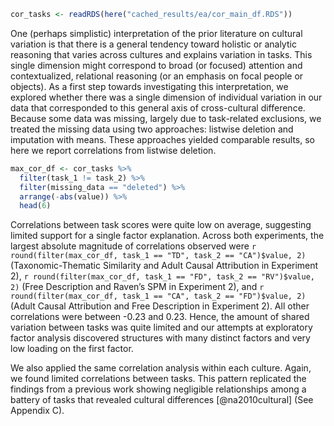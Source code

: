 
```r
cor_tasks <- readRDS(here("cached_results/ea/cor_main_df.RDS"))
```

One (perhaps simplistic) interpretation of the prior literature on cultural variation is that there is a general tendency toward holistic or analytic reasoning that varies across cultures and explains variation in tasks. This single dimension might correspond to broad (or focused) attention and contextualized, relational reasoning (or an emphasis on focal people or objects). As a first step towards investigating this interpretation, we explored whether there was a single dimension of individual variation in our data that corresponded to this general axis of cross-cultural difference. Because some data was missing, largely due to task-related exclusions, we treated the missing data using two approaches: listwise deletion and imputation with means. These approaches yielded comparable results, so here we report correlations from listwise deletion. 

```r
max_cor_df <- cor_tasks %>% 
  filter(task_1 != task_2) %>% 
  filter(missing_data == "deleted") %>% 
  arrange(-abs(value)) %>% 
  head(6)
```

Correlations between task scores were quite low on average, suggesting limited support for a single factor explanation. Across both experiments, the largest absolute magnitude of correlations observed were `r round(filter(max_cor_df, task_1 == "TD", task_2 == "CA")$value, 2)` (Taxonomic-Thematic Similarity and Adult Causal Attribution in Experiment 2), `r round(filter(max_cor_df, task_1 == "FD", task_2 == "RV")$value, 2)` (Free Description and Raven's SPM in Experiment 2), and `r round(filter(max_cor_df, task_1 == "CA", task_2 == "FD")$value, 2)` (Adult Causal Attribution and Free Description in Experiment 2). All other correlations were between -0.23 and 0.23. Hence, the amount of shared variation between tasks was quite limited and our attempts at exploratory factor analysis discovered structures with many distinct factors and very low loading on the first factor. 

We also applied the same correlation analysis within each culture. Again, we found limited correlations between tasks. This pattern replicated the findings from a previous work showing negligible relationships among a battery of tasks that revealed cultural differences [@na2010cultural] (See Appendix C).

<!-- We did not pursue this direction further though we welcome further explorations of this type using our dataset.  -->


